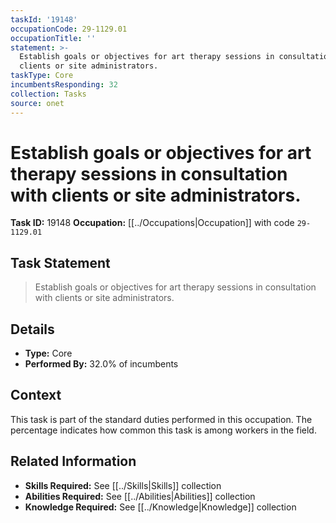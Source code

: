 ```yaml
---
taskId: '19148'
occupationCode: 29-1129.01
occupationTitle: ''
statement: >-
  Establish goals or objectives for art therapy sessions in consultation with
  clients or site administrators.
taskType: Core
incumbentsResponding: 32
collection: Tasks
source: onet
---
```

# Establish goals or objectives for art therapy sessions in consultation with clients or site administrators.

**Task ID:** 19148
**Occupation:** [[../Occupations|Occupation]] with code `29-1129.01`

## Task Statement

> Establish goals or objectives for art therapy sessions in consultation with clients or site administrators.

## Details

- **Type:** Core
- **Performed By:** 32.0% of incumbents

## Context

This task is part of the standard duties performed in this occupation. The percentage indicates how common this task is among workers in the field.

## Related Information

- **Skills Required:** See [[../Skills|Skills]] collection
- **Abilities Required:** See [[../Abilities|Abilities]] collection
- **Knowledge Required:** See [[../Knowledge|Knowledge]] collection
